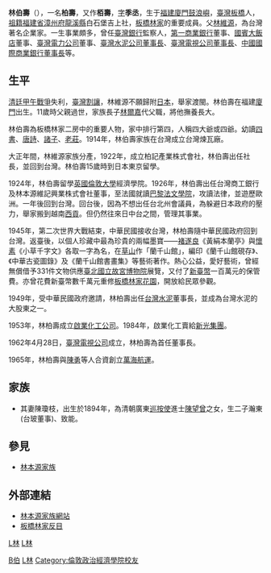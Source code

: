 {{Unreferenced |time=2022-01-16T06:19:01+00:00 }}
{{Infobox Person
| name =  林伯壽
| image = 台灣水泥股份有限公司股票.jpg
| caption = [[臺灣水泥股份有限公司|臺灣水泥股份有限公司]][[董事長|董事長]]林伯壽署名的[[股票|股票]]，1967年8月（[[臺灣股票博物館|臺灣股票博物館]]藏）
| birth_date = 1895年
| birth_place = {{QING}}[[福建省_(清)|福建省]][[興泉永道|興泉永道]][[泉州府|泉州府]][[同安縣|同安縣]]
| death_date =  1986年12月（91歲）
| death_place = {{TWN}}
| 国籍       = {{QING}}<br>{{TWN-JPN}}<br>{{ROC}}
| 籍贯       = 
| 语言       = 
| alma_mater = 
| occupation =[[萬海船運|萬海船運]]創辦人
| networth = 
| spouse = 陳瓊枝
| children = 長子：林瀚東<br>次子：林致能
| website = 
| footnotes =
}}
{{Infobox Hokkien name
| title      = 林伯壽
| hanji      = 林伯壽
| poj        = Lîm Pek-siū
| sinbhundzi = 
| hanlo      = 
| tl         = Lîm Pik-siū
| bp         = 
| hongim     = 
| hokkienipa = 
| lm         = 
| image      = 
| image_size = 
| caption    = 
}}
'''林伯壽'''（{{bd|1895年||1986年|}}），一名'''柏壽'''，又作'''栢壽'''，[[表字|字]]'''季丞'''，生于[[福建|福建]][[廈門|廈門]][[鼓浪嶼|鼓浪嶼]]，[[臺灣|臺灣]][[板橋區_(台灣)|板橋]]人，[[祖籍|祖籍]][[福建省|福建省]][[漳州府|漳州府]][[龍溪縣|龍溪縣]]白石堡吉上社，[[板橋林家|板橋林家]]的重要成員。父[[林維源|林維源]]，為台灣著名企業家。一生事業頗多，曾任[[臺灣銀行|臺灣銀行]]監察人，[[第一商業銀行|第一商業銀行]]董事、[[國賓大飯店|國賓大飯店]]董事、[[臺灣電力公司|臺灣電力公司]]董事、[[臺灣水泥公司|臺灣水泥公司]][[董事長|董事長]]、[[臺灣電視公司|臺灣電視公司]][[董事長|董事長]]、[[中國國際商業銀行|中國國際商業銀行]][[董事長|董事長]]等。

==生平==
[[清廷|清廷]][[甲午戰爭|甲午戰爭]]失利，[[臺灣割讓|臺灣割讓]]，林維源不願歸附[[日本|日本]]，舉家渡閩。林伯壽在福建[[廈門|廈門]]出生。11歲時父親過世，家族長子[[林爾嘉|林爾嘉]]代父職，將他撫養長大。

林伯壽為板橋林家二房中的重要人物，家中排行第四，人稱四大爺或四爺。幼讀[[四書|四書]]、[[唐詩|唐詩]]、[[諸子|諸子]]、[[老莊|老莊]]。1914年，林伯壽家族在台灣成立台灣煉瓦廠。

大正年間，林維源家族分產，1922年，成立柏記產業株式會社，林伯壽出任社長，並回到台灣。林伯壽15歲時到日本東京留學。

1924年，林伯壽留學[[英國|英國]][[倫敦大學|倫敦大學]]經濟學院。1926年，林伯壽出任台灣商工銀行及林本源維記興業株式會社董事，至法國就讀[[巴黎法文學院|巴黎法文學院]]，攻讀法律，並遊歷歐洲。一年後回到台灣。回台後，因為不想出任台北州會議員，為躲避日本政府的壓力，舉家搬到越南[[胡志明市|西貢]]。但仍然往來日中台之間，管理其事業。

1945年，第二次世界大戰結束，中華民國接收台灣，林柏壽隨中華民國政府回到台灣。返臺後，以個人珍藏中最為珍貴的兩幅墨寶——[[褚遂良|褚遂良]]《黃絹本蘭亭》與[[懷素|懷素]]《小草千字文》各取一字為名，在[[陽明山國家公園|草山]]作「蘭千山館」，編印《蘭千山館硯存》、《中華古瓷圖錄》及《蘭千山館書畫集》等藝術著作。熱心公益，愛好藝術，曾經無償借予331件文物供應[[臺北|臺北]][[國立故宮博物院|國立故宮博物院]]展覽，又付了[[新臺幣|新臺幣]]一百萬元的保管費。亦曾花費新臺幣數千萬元重修[[板橋林家花園|板橋林家花園]]，開放給民眾參觀。

1949年，受中華民國政府邀請，林柏壽出任[[台灣水泥|台灣水泥]]董事長，並成為台灣水泥的大股東之一。

1953年，林柏壽成立[[啟業化工公司|啟業化工公司]]。1984年，啟業化工賣給[[新光集團|新光集團]]。

1962年4月28日，[[臺灣電視公司|臺灣電視公司]]成立，林柏壽為首任董事長。

1965年，林柏壽與[[陳勇_(台灣企業家)|陳勇]]等人合資創立[[萬海航運|萬海航運]]。

==家族==
* 其妻陳瓊枝，出生於1894年，為清朝廣東[[巡按使|巡按使]]進士[[陳望曾|陳望曾]]之女，生二子瀚東(台玻董事)、致能。

==參見==
*[[林本源家族|林本源家族]]

== 外部連結 ==
* [http://www.linbenyuan.com 林本源家族網站] {{Wayback|url=http://www.linbenyuan.com/ |date=20190609190141 }}
*[https://tw.appledaily.com/headline/daily/20100501/32480196/ 板橋林家反目]

{{DEFAULTSORT:Lin}}
[[category:台灣企業家|L林]]
[[category:台視董事長|L林]]
[[Category:林本源家族|B伯]]
[[Category:行政院文化獎得主|L林]]
[[Category:倫敦政治經濟學院校友|Category:倫敦政治經濟學院校友]]